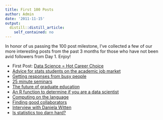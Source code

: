 ```yaml
---
title: First 100 Posts
author: Admin
date: '2011-11-15'
output:
  distill::distill_article:
    self_contained: no
---
```


In honor of us passing the 100 post milestone, I&#8217;ve collected a few of our more interesting posts from the past 3 months for those who have not been avid followers from Day 1. Enjoy!

  * First Post: <a href="http://simplystatistics.tumblr.com/post/9954726952/data-science-hot-career-choice" target="_blank">Data Science = Hot Career Choice</a>
  * <a href="http://simplystatistics.tumblr.com/post/10124797490/advice-for-stats-students-on-the-academic-job-market" target="_blank">Advice for stats students on the academic job market</a>
  * <a href="http://simplystatistics.tumblr.com/post/10558246695/getting-email-responses-from-busy-people" target="_blank">Getting responses from busy people</a>
  * <a href="http://simplystatistics.tumblr.com/post/10686092687/25-minute-seminars" target="_blank">25 minute seminars</a>
  * <a href="http://simplystatistics.tumblr.com/post/10764298034/the-future-of-graduate-education" target="_blank">The future of graduate education</a>
  * <a href="http://simplystatistics.tumblr.com/post/11271228367/datascientist" target="_blank">An R function to determine if you are a data scientist</a>
  * <a href="http://simplystatistics.tumblr.com/post/11988685443/computing-on-the-language" target="_blank">Computing on the language</a>
  * <a href="http://simplystatistics.tumblr.com/post/11695813030/finding-good-collaborators" target="_blank">Finding good collaborators</a>
  * <a href="http://simplystatistics.tumblr.com/post/11436138110/interview-with-daniela-witten" target="_blank">Interview with Daniela Witten</a>
  * <a href="http://simplystatistics.tumblr.com/post/12469660993/is-statistics-too-darn-hard" target="_blank">Is statistics too darn hard?</a>
